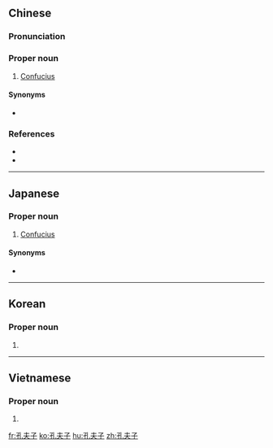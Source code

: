 ==Chinese==
{{zh-forms|type=12}}

===Pronunciation===
{{zh-pron
|m=Kǒng Fūzǐ
|c=hung2 fu1 zi2
|h=pfs=Khûng Fû-chṳ́
|mn=Khóng Hu-chú
|cat=pn
}}

===Proper noun===
{{zh-proper noun}}

# [[Confucius]]

====Synonyms====
* {{zh-l|孔子}}

===References===
* {{pedialite|孔子|lang=zh}}
* {{pedialite|Confucius}}

----

==Japanese==
{{ja-kanjitab|こう|ふう|し|yomi=on}}

===Proper noun===
{{ja-pos|proper|こうふうし}}

# [[Confucius]]

====Synonyms====
* {{ja-r|孔子|^こうし}}

----

==Korean==
{{ko-hanjatab}}

===Proper noun===
{{ko-proper noun|hangeul=공부자}}

# {{hanja form of|공부자|[[Confucius]]}}

----

==Vietnamese==
{{vi-hantutab}}

===Proper noun===
{{vi-hantu|pos=proper noun}}

# {{han tu form of|Khổng Phu Tử|[[Confucius]]}}

[[fr:孔夫子]]
[[ko:孔夫子]]
[[hu:孔夫子]]
[[zh:孔夫子]]